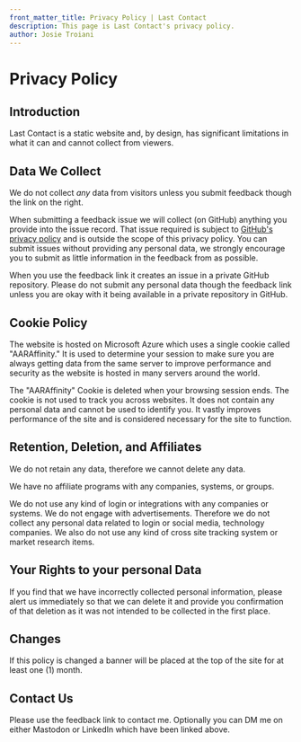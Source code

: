 ```yaml
---
front_matter_title: Privacy Policy | Last Contact
description: This page is Last Contact's privacy policy.
author: Josie Troiani
---
```

# Privacy Policy

## Introduction

Last Contact is a static website and, by design, has significant limitations in what it can and cannot collect from viewers.

## Data We Collect

We do not collect *any* data from visitors unless you submit feedback though the link on the right.

When submitting a feedback issue we will collect (on GitHub) anything you provide into the issue record. That issue required is subject to [GitHub's privacy policy](https://docs.github.com/en/site-policy/privacy-policies/github-general-privacy-statement) and is outside the scope of this privacy policy. You can submit issues without providing any personal data, we strongly encourage you to submit as little information in the feedback from as possible.

When you use the feedback link it creates an issue in a private GitHub repository. Please do not submit any personal data though the feedback link unless you are okay with it being available in a private repository in GitHub.

## Cookie Policy

The website is hosted on Microsoft Azure which uses a single cookie called "AARAffinity." It is used to determine your session to make sure you are always getting data from the same server to improve performance and security as the website is hosted in many servers around the world.

The "AARAffinity" Cookie is deleted when your browsing session ends. The cookie is not used to track you across websites. It does not contain any personal data and cannot be used to identify you. It vastly improves performance of the site and is considered necessary for the site to function.

## Retention, Deletion, and Affiliates

We do not retain any data, therefore we cannot delete any data.

We have no affiliate programs with any companies, systems, or groups.

We do not use any kind of login or integrations with any companies or systems. We do not engage with advertisements. Therefore we do not collect any personal data related to login or social media, technology companies. We also do not use any kind of cross site tracking system or market research items.

## Your Rights to your personal Data

If you find that we have incorrectly collected personal information, please alert us immediately so that we can delete it and provide you confirmation of that deletion as it was not intended to be collected in the first place.

## Changes

If this policy is changed a banner will be placed at the top of the site for at least one (1) month.

## Contact Us

Please use the feedback link to contact me.
Optionally you can DM me on either Mastodon or LinkedIn which have been linked above.
